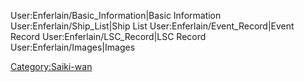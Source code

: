 <div style="display: table; margin: 0 auto;">{{Office
|floor=Pure white fluffy carpet.png
|wall=Autumn-themed wallpaper.png
|window=Gorgeous moon-viewing window.png
|object=Fleet shaved ice flag.png
|chest=Kimono_chest_and_Musashi_model.gif
|desk=Autumn feast table.png
|ship=CVB Zuikaku Kai Ni A 467 Full.png
|scale=0.8
|background=Furniture windowBG4_4.png
|background-pos=left:200px
|desk-pos=top:134px
}}</div>

<tabview>
User:Enferlain/Basic_Information|Basic Information
User:Enferlain/Ship_List|Ship List
User:Enferlain/Event_Record|Event Record
User:Enferlain/LSC_Record|LSC Record
User:Enferlain/Images|Images
</tabview>
[[Category:Saiki-wan]]